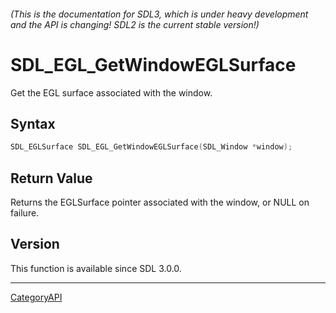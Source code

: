 ====== (This is the documentation for SDL3, which is under heavy development and the API is changing! SDL2 is the current stable version!) ======
= SDL_EGL_GetWindowEGLSurface =

Get the EGL surface associated with the window.

== Syntax ==

<syntaxhighlight lang='c'>
SDL_EGLSurface SDL_EGL_GetWindowEGLSurface(SDL_Window *window);
</syntaxhighlight>

== Return Value ==

Returns the EGLSurface pointer associated with the window, or NULL on
failure.

== Version ==

This function is available since SDL 3.0.0.

----
[[CategoryAPI]]


